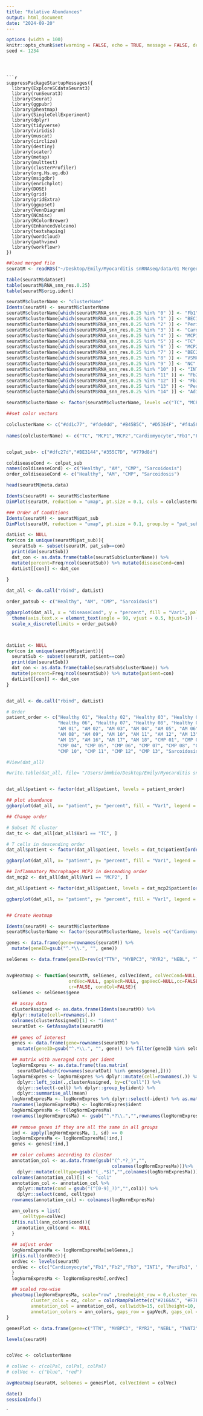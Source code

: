 ```yaml
---
title: "Relative Abundances"
output: html_document
date: "2024-09-20"
---
```

```r

options (width = 100)
knitr::opts_chunk$set(warning = FALSE, echo = TRUE, message = FALSE, dev = c("png", "pdf"))
seed <- 1234

```
```



```r

suppressPackageStartupMessages({
  library(ExploreSCdataSeurat3)
  library(runSeurat3)
  library(Seurat)
  library(ggpubr)
  library(pheatmap)
  library(SingleCellExperiment)
  library(dplyr)
  library(tidyverse)
  library(viridis)
  library(muscat)
  library(circlize)
  library(destiny)
  library(scater)
  library(metap)
  library(multtest)
  library(clusterProfiler)
  library(org.Hs.eg.db)
  library(msigdbr)
  library(enrichplot)
  library(DOSE)
  library(grid)
  library(gridExtra)
  library(ggupset)
  library(VennDiagram)
  library(NCmisc)
  library(RColorBrewer)
  library(EnhancedVolcano)
  library(textshaping)
  library(wordcloud)
  library(pathview)
  library(workflowr)
})

```


```r

##load merged file 
seuratM <- readRDS("~/Desktop/Emily/Myocarditis snRNAseq/data/01 Merged Seurat files/Myocarditis_RDS_04.10.2024.rds")

table(seuratM$dataset)
table(seuratM$RNA_snn_res.0.25)
table(seuratM$orig.ident)

```







```r


seuratM$clusterName <- "clusterName"
Idents(seuratM) <- seuratM$clusterName
seuratM$clusterName[which(seuratM$RNA_snn_res.0.25 %in% "0" )] <- "Fb1"
seuratM$clusterName[which(seuratM$RNA_snn_res.0.25 %in% "1" )] <- "BEC1"
seuratM$clusterName[which(seuratM$RNA_snn_res.0.25 %in% "2" )] <- "PeriFb1"
seuratM$clusterName[which(seuratM$RNA_snn_res.0.25 %in% "3" )] <- "Cardiomyocyte"
seuratM$clusterName[which(seuratM$RNA_snn_res.0.25 %in% "4" )] <- "MCP1"
seuratM$clusterName[which(seuratM$RNA_snn_res.0.25 %in% "5" )] <- "TC"
seuratM$clusterName[which(seuratM$RNA_snn_res.0.25 %in% "6" )] <- "MCP2"
seuratM$clusterName[which(seuratM$RNA_snn_res.0.25 %in% "7" )] <- "BEC2"
seuratM$clusterName[which(seuratM$RNA_snn_res.0.25 %in% "8" )] <- "VSMC"
seuratM$clusterName[which(seuratM$RNA_snn_res.0.25 %in% "9" )] <- "NC"
seuratM$clusterName[which(seuratM$RNA_snn_res.0.25 %in% "10" )] <- "INT1"
seuratM$clusterName[which(seuratM$RNA_snn_res.0.25 %in% "11" )] <- "Fb2"
seuratM$clusterName[which(seuratM$RNA_snn_res.0.25 %in% "12" )] <- "Fb3"
seuratM$clusterName[which(seuratM$RNA_snn_res.0.25 %in% "13" )] <- "PeriFb2"
seuratM$clusterName[which(seuratM$RNA_snn_res.0.25 %in% "14" )] <- "AdipoC"

seuratM$clusterName <- factor(seuratM$clusterName, levels =c("TC", "MCP1","MCP2","Cardiomyocyte","Fb1","Fb2","Fb3", "PeriFb1", "PeriFb2","VSMC", "INT1","NC", "BEC1","BEC2", "AdipoC"))

##set color vectors

colclusterName <- c("#dd1c77", "#fde0dd", "#B45B5C", "#D53E4F", "#f4a582", "#FEE08B", "#feb24c", "#01665e","#66C2A5", "#c7eae5", "#67001f", "#BEAED4", "#355C7D","#3288BD","#8c510a")
                    
names(colclusterName) <- c("TC", "MCP1","MCP2","Cardiomyocyte","Fb1","Fb2","Fb3", "PeriFb1", "PeriFb2","VSMC", "INT1","NC", "BEC1","BEC2", "AdipoC")


colpat_sub<- c("#dfc27d","#BE3144","#355C7D", "#779d8d")

coldiseaseCond <- colpat_sub
names(coldiseaseCond) <- c("Healthy", "AM", "CMP", "Sarcoidosis")
order_coldiseaseCond <- c("Healthy", "AM", "CMP", "Sarcoidosis")

head(seuratM@meta.data)

Idents(seuratM) <- seuratM$clusterName
DimPlot(seuratM, reduction = "umap", pt.size = 0.1, cols = colclusterName)

### Order of Conditions
Idents(seuratM) <- seuratM$pat_sub
DimPlot(seuratM, reduction = "umap", pt.size = 0.1, group.by = "pat_sub", cols = coldiseaseCond)

```

```r

datList <- NULL
for(con in unique(seuratM$pat_sub)){
  seuratSub <- subset(seuratM, pat_sub==con)
  print(dim(seuratSub))
  dat_con <- as.data.frame(table(seuratSub$clusterName)) %>%
  mutate(percent=Freq/ncol(seuratSub)) %>% mutate(diseaseCond=con)
  datList[[con]] <- dat_con
  
}

dat_all <- do.call("rbind", datList)

order_patsub <- c("Healthy", "AM", "CMP", "Sarcoidosis")

ggbarplot(dat_all, x = "diseaseCond", y = "percent", fill = "Var1", palette = colclusterName, legend = "right", legend.titel = "cluster", xlab = "condition", ylab = "frequency") +
  theme(axis.text.x = element_text(angle = 90, vjust = 0.5, hjust=1)) +
  scale_x_discrete(limits = order_patsub)




```

```r

datList <- NULL
for(con in unique(seuratM$patient)){
  seuratSub <- subset(seuratM, patient==con)
  print(dim(seuratSub))
  dat_con <- as.data.frame(table(seuratSub$clusterName)) %>%
  mutate(percent=Freq/ncol(seuratSub)) %>% mutate(patient=con)
  datList[[con]] <- dat_con
}


dat_all <- do.call("rbind", datList)

# Order 
patient_order <- c("Healthy 01", "Healthy 02", "Healthy 03", "Healthy 04", "Healthy 05", 
                   "Healthy 06", "Healthy 07", "Healthy 08", "Healthy 09", "Healthy 10", 
                   "AM 01", "AM 02", "AM 03", "AM 04", "AM 05", "AM 06", "AM 07", 
                   "AM 08", "AM 09", "AM 10", "AM 11", "AM 12", "AM 13", "AM 14", 
                   "AM 15", "AM 16", "AM 17", "AM 18", "CMP 01", "CMP 02", "CMP 03", 
                   "CMP 04", "CMP 05", "CMP 06", "CMP 07", "CMP 08", "CMP 09", 
                   "CMP 10", "CMP 11", "CMP 12", "CMP 13", "Sarcoidosis 01", "Sarcoidosis 02")

#View(dat_all)

#write.table(dat_all, file= "/Users/immbio/Desktop/Emily/Myocarditis snRNAseq/docs/Markers_dat_all_clusters_frequency_relative abundance_V2", sep = "\t",quote=F,row.names=T,col.names=T)


dat_all$patient <- factor(dat_all$patient, levels = patient_order)

## plot abundance
ggbarplot(dat_all, x= "patient", y= "percent", fill = "Var1", legend = "right", legend.titel = "cluster", ylab = "frequency", palette = colclusterName )  + theme(axis.text.x = element_text(angle = 90, vjust = 0.5, hjust=1))

## Change order

# Subset TC cluster
dat_tc <- dat_all[dat_all$Var1 == "TC", ]

# T cells in descending order
dat_all$patient <- factor(dat_all$patient, levels = dat_tc$patient[order(-dat_tc$percent)])

ggbarplot(dat_all, x= "patient", y= "percent", fill = "Var1", legend = "right", legend.titel = "cluster", ylab = "frequency", palette = colclusterName )  + theme(axis.text.x = element_text(angle = 90, vjust = 0.5, hjust=1))

## Inflammatory Macrophages MCP2 in descending order
dat_mcp2 <- dat_all[dat_all$Var1 == "MCP2", ]

dat_all$patient <- factor(dat_all$patient, levels = dat_mcp2$patient[order(-dat_mcp2$percent)])

ggbarplot(dat_all, x= "patient", y= "percent", fill = "Var1", legend = "right", legend.titel = "cluster", ylab = "frequency", palette = colclusterName )  + theme(axis.text.x = element_text(angle = 90, vjust = 0.5, hjust=1))



```









```r

## Create Heatmap

Idents(seuratM) <- seuratM$clusterName
seuratM$clusterName <- factor(seuratM$clusterName, levels =c("Cardiomyocyte","Fb1","Fb2","Fb3", "INT1", "PeriFb1", "PeriFb2", "VSMC","NC", "BEC1","BEC2", "AdipoC", "MCP1","MCP2","TC"))

genes <- data.frame(gene=rownames(seuratM)) %>% 
  mutate(geneID=gsub("^.*\\.", "", gene))

selGenes <- data.frame(geneID=rev(c("TTN", "MYBPC3", "RYR2", "NEBL", "TNNT2", "CMYA5", "COL6A3", "DCN",  "FBN1", "C7", "PDGFRA", "CDH19", "PDGFRB", "BMP4", "GREM1", "ITGA7","RGS5", "NOTCH3", "MYH11", "ACTA2","PECAM1", "VWF", "EGFL7", "POSTN", "ITGA10", "CDH11","CCL21", "FLT4", "NRXN1", "ANK3", "PTPRZ1", "PLIN1", "GPAM", "CD163", "LYVE1", "MRC1", "SIGLEC1", "STAB1", "CSF1R","MERTK", "HLA-DQB1","CCR2", "CD79B","JCHAIN", "IL7R", "CD3E", "PTPRC", "CD2"))) %>% left_join(., genes, by="geneID") %>% filter(gene != "ENSG00000232995.RGS5") 


avgHeatmap <- function(seuratM, selGenes, colVecIdent, colVecCond=NULL,
                       ordVec=NULL, gapVecR=NULL, gapVecC=NULL,cc=FALSE,
                       cr=FALSE, condCol=FALSE){
  selGenes <- selGenes$gene
  
  ## assay data
  clusterAssigned <- as.data.frame(Idents(seuratM)) %>%
  dplyr::mutate(cell=rownames(.))
  colnames(clusterAssigned)[1] <- "ident"
  seuratDat <- GetAssayData(seuratM)
  
  ## genes of interest
  genes <- data.frame(gene=rownames(seuratM)) %>% 
    mutate(geneID=gsub("^.*\\.", "", gene)) %>% filter(geneID %in% selGenes)

  ## matrix with averaged cnts per ident
  logNormExpres <- as.data.frame(t(as.matrix(
    seuratDat[which(rownames(seuratDat) %in% genes$gene),])))
  logNormExpres <- logNormExpres %>% dplyr::mutate(cell=rownames(.)) %>%
    dplyr::left_join(.,clusterAssigned, by=c("cell")) %>%
    dplyr::select(-cell) %>% dplyr::group_by(ident) %>%
    dplyr::summarise_all(mean)
  logNormExpresMa <- logNormExpres %>% dplyr::select(-ident) %>% as.matrix()
  rownames(logNormExpresMa) <- logNormExpres$ident
  logNormExpresMa <- t(logNormExpresMa)
  rownames(logNormExpresMa) <- gsub("^.*?\\.","",rownames(logNormExpresMa))
  
  ## remove genes if they are all the same in all groups
  ind <- apply(logNormExpresMa, 1, sd) == 0
  logNormExpresMa <- logNormExpresMa[!ind,]
  genes <- genes[!ind,]

  ## color columns according to cluster
  annotation_col <- as.data.frame(gsub("(^.*?_)","",
                                       colnames(logNormExpresMa)))%>%
    dplyr::mutate(celltype=gsub("(_.*$)","",colnames(logNormExpresMa)))
  colnames(annotation_col)[1] <- "col1"
  annotation_col <- annotation_col %>%
    dplyr::mutate(cond = gsub("(^[0-9]_?)","",col1)) %>%
    dplyr::select(cond, celltype)
  rownames(annotation_col) <- colnames(logNormExpresMa) 

  ann_colors = list(
      celltype=colVec)
  if(is.null(ann_colors$cond)){
    annotation_col$cond <- NULL
  }
  
  ## adjust order
  logNormExpresMa <- logNormExpresMa[selGenes,]
  if(is.null(ordVec)){
  ordVec <- levels(seuratM)
  ordVec <- c(c("Cardiomyocyte","Fb1","Fb2","Fb3", "INT1", "PeriFb1", "PeriFb2", "VSMC","NC", "BEC1","BEC2", "AdipoC", "MCP1","MCP2","TC"))
  }
  logNormExpresMa <- logNormExpresMa[,ordVec]

  ## scaled row-wise
  pheatmap(logNormExpresMa, scale="row" ,treeheight_row = 0,cluster_rows = cr, 
         cluster_cols = cc, color = colorRampPalette(c("#2166AC", "#F7F7F7", "#B2182B"))(50),
         annotation_col = annotation_col, cellwidth=15, cellheight=10,
         annotation_colors = ann_colors, gaps_row = gapVecR, gaps_col = gapVecC)
}

genesPlot <- data.frame(gene=c("TTN", "MYBPC3", "RYR2", "NEBL", "TNNT2", "CMYA5", "COL6A3", "DCN",  "FBN1", "C7", "PDGFRA", "CDH19", "PDGFRB", "BMP4", "GREM1", "ITGA7","RGS5", "NOTCH3", "MYH11", "ACTA2","PECAM1", "VWF", "EGFL7", "POSTN", "ITGA10", "CDH11","CCL21", "FLT4", "NRXN1", "ANK3", "PTPRZ1", "PLIN1", "GPAM", "CD163", "LYVE1", "MRC1", "SIGLEC1", "STAB1", "CSF1R","MERTK", "HLA-DQB1", "CCR2", "CD79B","JCHAIN", "IL7R","CD3E", "PTPRC", "CD2"))

levels(seuratM)


colVec <- colclusterName

# colVec <- c(colPal, colPal, colPal)
# colVec <- c("blue", "red")

avgHeatmap(seuratM, selGenes = genesPlot, colVecIdent = colVec)


```


```r

date()
sessionInfo()

```










`
